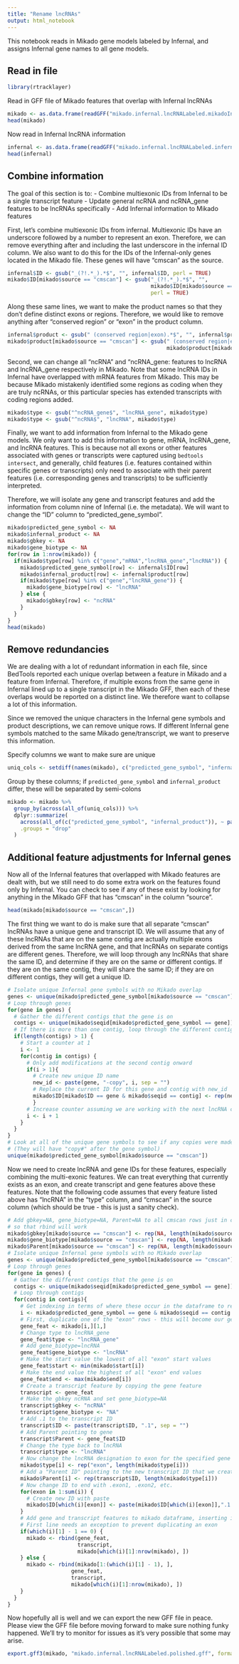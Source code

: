 ```yaml
---
title: "Rename lncRNAs"
output: html_notebook
---
```


This notebook reads in Mikado gene models labeled by Infernal, and assigns Infernal gene names to all gene models.

## Read in file

```r
library(rtracklayer)
```

Read in GFF file of Mikado features that overlap with Infernal lncRNAs

```r
mikado <- as.data.frame(readGFF("mikado.infernal.lncRNALabeled.mikadoInfo.gff"))
head(mikado)
```

Now read in Infernal lncRNA information 

```r
infernal <- as.data.frame(readGFF("mikado.infernal.lncRNALabeled.infernalInfo.gff"))
head(infernal)
```

## Combine information

The goal of this section is to:
- Combine multiexonic IDs from Infernal to be a single transcript feature
- Update general ncRNA and ncRNA_gene features to be lncRNAs specifically
- Add Infernal information to Mikado features

First, let's combine multiexonic IDs from infernal. Multiexonic IDs have an underscore followed by a number to represent an exon. Therefore, we can remove everything after and including the last underscore in the infernal ID column. We also want to do this for the IDs of the Infernal-only genes located in the Mikado file. These genes will have "cmscan" as the source.

```r
infernal$ID <- gsub("_(?!.*_).*$", "", infernal$ID, perl = TRUE)
mikado$ID[mikado$source == "cmscan"] <- gsub("_(?!.*_).*$", "", 
                                             mikado$ID[mikado$source == "cmscan"], 
                                             perl = TRUE)
```

Along these same lines, we want to make the product names so that they don't define distinct exons or regions. Therefore, we would like to remove anything after "conserved region" or "exon" in the product column.

```r
infernal$product <- gsub(" (conserved region|exon).*$", "", infernal$product)
mikado$product[mikado$source == "cmscan"] <- gsub(" (conserved region|exon).*$", "", 
                                                  mikado$product[mikado$source == "cmscan"])
```

Second, we can change all "ncRNA" and "ncRNA_gene: features to lncRNA and lncRNA_gene respectively in Mikado. Note that some lncRNA IDs in Infernal have overlapped with mRNA features from Mikado. This may be because Mikado mistakenly identified some regions as coding when they are truly ncRNAs, or this particular species has extended transcripts with coding regions added.

```r
mikado$type <- gsub("^ncRNA_gene$", "lncRNA_gene", mikado$type)
mikado$type <- gsub("^ncRNA$", "lncRNA", mikado$type)
```

Finally, we want to add information from Infernal to the Mikado gene models. We only want to add this information to gene, mRNA, lncRNA_gene, and lncRNA features. This is because not all exons or other features associated with genes or transcripts were captured using `bedtools intersect`, and generally, child features (i.e. features contained within specific genes or transcripts) only need to associate with their parent features (i.e. corresponding genes and transcripts) to be sufficiently interpreted.

Therefore, we will isolate any gene and transcript features and add the information from column nine of Infernal (i.e. the metadata). We will want to change the "ID" column to "predicted_gene_symbol".

```r
mikado$predicted_gene_symbol <- NA
mikado$infernal_product <- NA
mikado$gbkey <- NA
mikado$gene_biotype <- NA
for(row in 1:nrow(mikado)) {
  if(mikado$type[row] %in% c("gene","mRNA","lncRNA_gene","lncRNA")) {
    mikado$predicted_gene_symbol[row] <- infernal$ID[row]
    mikado$infernal_product[row] <- infernal$product[row]
    if(mikado$type[row] %in% c("gene","lncRNA_gene")) {
      mikado$gene_biotype[row] <- "lncRNA"
    } else {
      mikado$gbkey[row] <- "ncRNA"
    }
  }
}
head(mikado)
```

## Remove redundancies

We are dealing with a lot of redundant information in each file, since BedTools reported each unique overlap between a feature in Mikado and a feature from Infernal. Therefore, if multiple exons from the same gene in Infernal lined up to a single transcript in the Mikado GFF, then each of these overlaps would be reported on a distinct line. We therefore want to collapse a lot of this information.

Since we removed the unique characters in the Infernal gene symbols and product descriptions, we can remove unique rows. If different Infernal gene symbols matched to the same Mikado gene/transcript, we want to preserve this information.

Specify columns we want to make sure are unique

```r
uniq_cols <- setdiff(names(mikado), c("predicted_gene_symbol", "infernal_product"))
```

Group by these columns; if `predicted_gene_symbol` and `infernal_product` differ, these will be separated by semi-colons

```r
mikado <- mikado %>%
  group_by(across(all_of(uniq_cols))) %>%
  dplyr::summarize(
    across(all_of(c("predicted_gene_symbol", "infernal_product")), ~ paste(unique(.), collapse = ";")),
    .groups = "drop"
  )
```


## Additional feature adjustments for Infernal genes

Now all of the Infernal features that overlapped with Mikado features are dealt with, but we still need to do some extra work on the features found only by Infernal. You can check to see if any of these exist by looking for anything in the Mikado GFF that has "cmscan" in the column "source". 

```r
head(mikado[mikado$source == "cmscan",])
```

The first thing we want to do is make sure that all separate "cmscan" lncRNAs have a unique gene and transcript ID. We will assume that any of these lncRNAs that are on the same contig are actually multiple exons derived from the same lncRNA gene, and that lncRNAs on separate contigs are different genes. Therefore, we will loop through any lncRNAs that share the same ID, and determine if they are on the same or different contigs. If they are on the same contig, they will share the same ID; if they are on different contigs, they will get a unique ID.

```r
# Isolate unique Infernal gene symbols with no Mikado overlap
genes <- unique(mikado$predicted_gene_symbol[mikado$source == "cmscan"])
# Loop through genes
for(gene in genes) {
  # Gather the different contigs that the gene is on
  contigs <- unique(mikado$seqid[mikado$predicted_gene_symbol == gene])
  # If there is more than one contig, loop through the different contigs
  if(length(contigs) > 1) {
    # Start a counter at 1
    i <- 1
    for(contig in contigs) {
      # Only add modifications at the second contig onward
      if(i > 1){
        # Create new unique ID name
        new_id <- paste(gene, "-copy", i, sep = "")
        # Replace the current ID for this gene and contig with new_id
        mikado$ID[mikado$ID == gene & mikado$seqid == contig] <- rep(new_id, length(mikado$ID[mikado$ID == gene & mikado$seqid == contig]))
        }
      # Increase counter assuming we are working with the next lncRNA copy
      i <- i + 1
    }
  }
}
# Look at all of the unique gene symbols to see if any copies were made
# (They will have "copy#" after the gene symbol)
unique(mikado$predicted_gene_symbol[mikado$source == "cmscan"])
```


Now we need to create lncRNA and gene IDs for these features, especially combining the multi-exonic features. We can treat everything that currently exists as an exon, and create transcript and gene features above these features. Note that the following code assumes that every feature listed above has "lncRNA" in the "type" column, and "cmscan" in the source column (which should be true - this is just a sanity check).

```r
# Add gbkey=NA, gene_biotype=NA, Parent=NA to all cmscan rows just in case there was no overlap with Mikado
# so that rbind will work
mikado$gbkey[mikado$source == "cmscan"] <- rep(NA, length(mikado$source == "cmscan"))
mikado$gene_biotype[mikado$source == "cmscan"] <- rep(NA, length(mikado$source == "cmscan"))
mikado$Parent[mikado$source == "cmscan"] <- rep(NA, length(mikado$source == "cmscan"))
# Isolate unique Infernal gene symbols with no Mikado overlap
genes <- unique(mikado$predicted_gene_symbol[mikado$source == "cmscan"])
# Loop through genes
for(gene in genes) {
  # Gather the different contigs that the gene is on
  contigs <- unique(mikado$seqid[mikado$predicted_gene_symbol == gene])
  # Loop through contigs
  for(contig in contigs){
    # Get indexing in terms of where these occur in the dataframe to reduce code
    i <- mikado$predicted_gene_symbol == gene & mikado$seqid == contig
    # First, duplicate one of the "exon" rows - this will become our gene feature
    gene_feat <- mikado[i,][1,]
    # Change type to lncRNA_gene
    gene_feat$type <- "lncRNA_gene"
    # Add gene_biotype=lncRNA
    gene_feat$gene_biotype <- "lncRNA"
    # Make the start value the lowest of all "exon" start values
    gene_feat$start <- min(mikado$start[i])
    # Make the end value the highest of all "exon" end values
    gene_feat$end <- max(mikado$end[i])
    # Create a transcript feature by copying the gene feature
    transcript <- gene_feat
    # Make the gbkey ncRNA and set gene_biotype=NA
    transcript$gbkey <- "ncRNA"
    transcript$gene_biotype <- "NA"
    # Add .1 to the transcript ID
    transcript$ID <- paste(transcript$ID, ".1", sep = "")
    # Add Parent pointing to gene
    transcript$Parent <- gene_feat$ID
    # Change the type back to lncRNA
    transcript$type <- "lncRNA"
    # Now change the lncRNA designation to exon for the specified gene symbol and contig in the loop
    mikado$type[i] <- rep("exon", length(mikado$type[i]))
    # Add a "Parent ID" pointing to the new transcript ID that we created
    mikado$Parent[i] <- rep(transcript$ID, length(mikado$type[i]))
    # Now change ID to end with .exon1, .exon2, etc.
    for(exon in 1:sum(i)) {
      # Create new ID with paste
      mikado$ID[which(i)[exon]] <- paste(mikado$ID[which(i)[exon]],".1.exon",exon, sep = "")
    }
    # Add gene and transcript features to mikado dataframe, inserting it just before the "exons"
    # First line needs an exception to prevent duplicating an exon
    if(which(i)[1] - 1 == 0) {
      mikado <- rbind(gene_feat,
                      transcript,
                      mikado[which(i)[1]:nrow(mikado), ])
    } else {
      mikado <- rbind(mikado[1:(which(i)[1] - 1), ],
                    gene_feat,
                    transcript,
                    mikado[which(i)[1]:nrow(mikado), ])
    }
  }
}
```

Now hopefully all is well and we can export the new GFF file in peace. Please view the GFF file before moving forward to make sure nothing funky happened. We'll try to monitor for issues as it's very possible that some may arise.

```r
export.gff3(mikado, "mikado.infernal.lncRNALabeled.polished.gff", format = "gff3")
```


